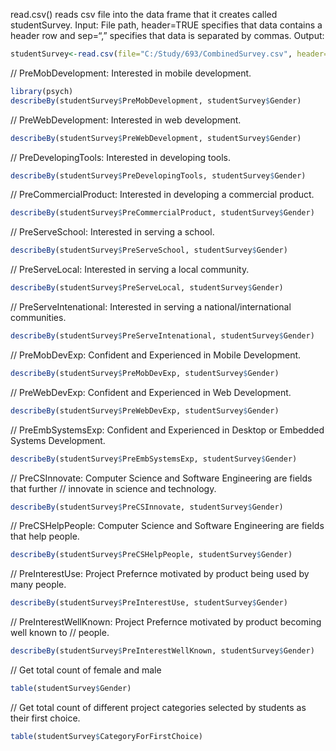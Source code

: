 
read.csv() reads csv file into the data frame that it creates called studentSurvey.
Input: File path, header=TRUE specifies that data contains a header row and sep="," specifies that data is separated by commas.
Output: 
```{r}
studentSurvey<-read.csv(file="C:/Study/693/CombinedSurvey.csv", header=T, sep=",")
```


// PreMobDevelopment: Interested in mobile development.
```{r}
library(psych)
describeBy(studentSurvey$PreMobDevelopment, studentSurvey$Gender)
```


// PreWebDevelopment: Interested in web development.
```{r}
describeBy(studentSurvey$PreWebDevelopment, studentSurvey$Gender)
```


// PreDevelopingTools: Interested in developing tools.
```{r}
describeBy(studentSurvey$PreDevelopingTools, studentSurvey$Gender)
```


// PreCommercialProduct: Interested in developing a commercial product.
```{r}
describeBy(studentSurvey$PreCommercialProduct, studentSurvey$Gender)
```


// PreServeSchool: Interested in serving a school.
```{r}
describeBy(studentSurvey$PreServeSchool, studentSurvey$Gender)
```


// PreServeLocal: Interested in serving a local community.
```{r}
describeBy(studentSurvey$PreServeLocal, studentSurvey$Gender)
```


// PreServeIntenational: Interested in serving a national/international communities.
```{r}
describeBy(studentSurvey$PreServeIntenational, studentSurvey$Gender)
```


// PreMobDevExp: Confident and Experienced in Mobile Development.
```{r}
describeBy(studentSurvey$PreMobDevExp, studentSurvey$Gender)
```


// PreWebDevExp: Confident and Experienced in Web Development.
```{r}
describeBy(studentSurvey$PreWebDevExp, studentSurvey$Gender)
```


// PreEmbSystemsExp: Confident and Experienced in Desktop or Embedded Systems Development.
```{r}
describeBy(studentSurvey$PreEmbSystemsExp, studentSurvey$Gender)
```


// PreCSInnovate: Computer Science and Software Engineering are fields that further
// innovate in science and technology.
```{r}
describeBy(studentSurvey$PreCSInnovate, studentSurvey$Gender)
```


// PreCSHelpPeople: Computer Science and Software Engineering are fields that help people.
```{r}
describeBy(studentSurvey$PreCSHelpPeople, studentSurvey$Gender)
```


// PreInterestUse: Project Prefernce motivated by product being used by many people.
```{r}
describeBy(studentSurvey$PreInterestUse, studentSurvey$Gender)
```


// PreInterestWellKnown: Project Prefernce motivated by product becoming well known to
// people.
```{r}
describeBy(studentSurvey$PreInterestWellKnown, studentSurvey$Gender)
```


// Get total count of female and male
```{r}
table(studentSurvey$Gender)
```


// Get total count of different project categories selected by students as their first choice.
```{r}
table(studentSurvey$CategoryForFirstChoice)
```








